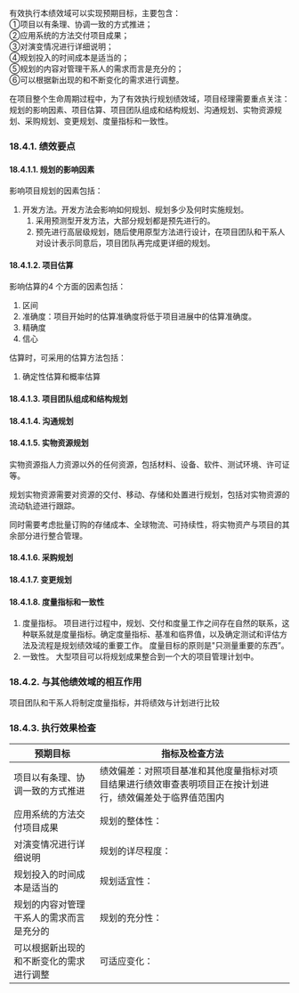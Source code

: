 有效执行本绩效域可以实现预期目标，主要包含：  
①项目以有条理、协调一致的方式推进；  
②应用系统的方法交付项目成果；  
③对演变情况进行详细说明；  
④规划投入的时间成本是适当的；  
⑤规划的内容对管理干系人的需求而言是充分的；  
⑥可以根据新出现的和不断变化的需求进行调整。

在项目整个生命周期过程中，为了有效执行规划绩效域，项目经理需要重点关注：规划的影响因素、项目估算、项目团队组成和结构规划、沟通规划、实物资源规划、采购规划、变更规划、度量指标和一致性。


### 18.4.1. 绩效要点

#### 18.4.1.1. 规划的影响因素
影响项目规划的因素包括：
1. 开发方法。开发方法会影响如何规划、规划多少及何时实施规划。
    1. 采用预测型开发方法，大部分规划都是预先进行的。
    2. 预先进行高层级规划，随后使用原型方法进行设计，在项目团队和干系人对设计表示同意后，项目团队再完成更详细的规划。

#### 18.4.1.2. 项目估算
影响估算的4 个方面的因素包括：
1. 区间
2. 准确度：项目开始时的估算准确度将低于项目进展中的估算准确度。
3. 精确度
4. 信心

估算时，可采用的估算方法包括：
1. 确定性估算和概率估算

#### 18.4.1.3. 项目团队组成和结构规划

#### 18.4.1.4. 沟通规划

#### 18.4.1.5. 实物资源规划
实物资源指人力资源以外的任何资源，包括材料、设备、软件、测试环境、许可证等。

规划实物资源需要对资源的交付、移动、存储和处置进行规划，包括对实物资源的流动轨迹进行跟踪。

同时需要考虑批量订购的存储成本、全球物流、可持续性，将实物资产与项目的其余部分进行整合管理。

#### 18.4.1.6. 采购规划

#### 18.4.1.7. 变更规划

#### 18.4.1.8. 度量指标和一致性
1. 度量指标。
    项目进行过程中，规划、交付和度量工作之间存在自然的联系，这种联系就是度量指标。确定度量指标、基准和临界值，以及确定测试和评估方法及流程是规划绩效域的重要工作。
    度量目标的原则是"只测量重要的东西”。
2. 一致性。
    大型项目可以将规划成果整合到一个大的项目管理计划中。

### 18.4.2. 与其他绩效域的相互作用
项目团队和干系人将制定度量指标，并将绩效与计划进行比较

### 18.4.3. 执行效果检查

<div class="tableTwo"></div>

| 预期目标                                 | 指标及检查方法                                                                                             |
| ---------------------------------------- | ---------------------------------------------------------------------------------------------------------- |
| 项目以有条理、协调一致的方式推进         | 绩效偏差：对照项目基准和其他度量指标对项目结果进行绩效审查表明项目正在按计划进行，绩效偏差处于临界值范围内 |
| 应用系统的方法交付项目成果               | 规划的整体性：                                                                                             |
| 对演变情况进行详细说明                   | 规划的详尽程度：                                                                                           |
| 规划投入的时间成本是适当的               | 规划适宜性：                                                                                               |
| 规划的内容对管理干系人的需求而言是充分的 | 规划的充分性：                                                                                             |
| 可以根据新出现的和不断变化的需求进行调整 | 可适应变化：                                                                                               |
